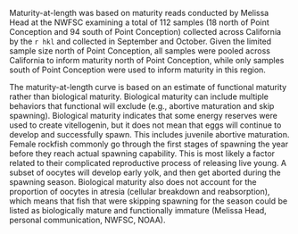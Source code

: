 Maturity-at-length was based on maturity reads conducted by Melissa Head at the NWFSC examining a total of 112 samples (18 north of Point Conception and 94 south of Point Conception) collected across California by the `r hkl` and \Gls{s-wcgbt} collected in September and October. Given the limited sample size north of Point Conception, all samples were pooled across California to inform maturity north of Point Conception, while only samples south of Point Conception were used to inform maturity in this region.  

The maturity-at-length curve is based on an estimate of functional maturity rather than biological maturity. Biological maturity can include multiple behaviors that functional will exclude (e.g., abortive maturation and skip spawning). Biological maturity indicates that some energy reserves were used to create vitellogenin, but it does not mean that eggs will continue to develop and successfully spawn. This includes juvenile abortive maturation. Female rockfish commonly go through the first stages of spawning the year before they reach actual spawning capability. This is most likely a factor related to their complicated reproductive process of releasing live young. A subset of oocytes will develop early yolk, and then get aborted during the spawning season. Biological maturity also does not account for the proportion of oocytes in atresia (cellular breakdown and reabsorption), which means that fish that were skipping spawning for the season could be listed as biologically mature and functionally immature (Melissa Head, personal communication, NWFSC, NOAA). 

